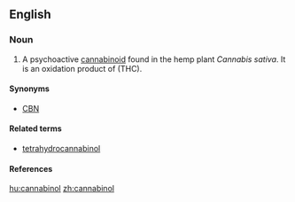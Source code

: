 ==English==

===Noun===
{{en-noun|-}}

# {{organic compound}} A psychoactive [[cannabinoid]] found in the hemp plant ''Cannabis sativa''. It is an oxidation product of  (THC).

====Synonyms====
*[[CBN]] {{qualifier|abbreviation}}

====Related terms====
*[[tetrahydrocannabinol]]

====References====
{{pedialite}}

[[hu:cannabinol]]
[[zh:cannabinol]]